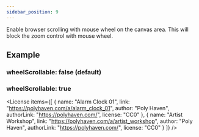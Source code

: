 ```yaml
---
sidebar_position: 9
---
```



<OptionDescriptor type="boolean" defaultVal="false" />

Enable browser scrolling with mouse wheel on the canvas area.
This will block the zoom control with mouse wheel.

## Example
### wheelScrollable: false (default)
<View3D src="/egjs-view3d/model/meshopt/alarm.glb" envmap="/egjs-view3d/texture/artist_workshop_1k.hdr" wheelScrollable={false} showExampleCode />

### wheelScrollable: true
<View3D src="/egjs-view3d/model/meshopt/alarm.glb" envmap="/egjs-view3d/texture/artist_workshop_1k.hdr" wheelScrollable={true} showExampleCode />

<License items={[
  {
    name: "Alarm Clock 01",
    link: "https://polyhaven.com/a/alarm_clock_01",
    author: "Poly Haven",
    authorLink: "https://polyhaven.com/",
    license: "CC0"
  },
  {
    name: "Artist Workshop",
    link: "https://polyhaven.com/a/artist_workshop",
    author: "Poly Haven",
    authorLink: "https://polyhaven.com/",
    license: "CC0"
  }
]} />
